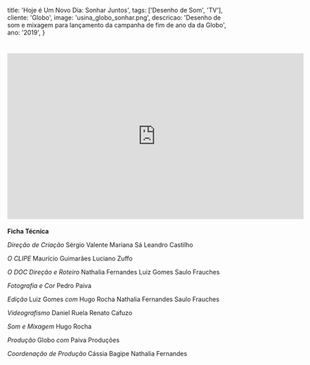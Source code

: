   title: 'Hoje é Um Novo Dia: Sonhar Juntos',
  tags: ['Desenho de Som', 'TV'],
  cliente: 'Globo',
  image: 'usina_globo_sonhar.png',
  descricao: 'Desenho de som e mixagem para lançamento da campanha de fim de ano da da Globo',
  ano: '2019',
}

# <iframe width="674" height="378" src="https://www.youtube.com/embed/p7kydXctGEY" frameborder="0" allow="accelerometer; autoplay; encrypted-media; gyroscope; picture-in-picture" allowfullscreen></iframe>

<b>Ficha Técnica</b>

<i>Direção de Criação</i>
Sérgio Valente
Mariana Sá
Leandro Castilho

<i>O CLIPE</i>
Maurício Guimarães
Luciano Zuffo

<i>O DOC</i>
<i>Direção e Roteiro</i>
Nathalia Fernandes
Luiz Gomes
Saulo Frauches

<i>Fotografia e Cor</i>
Pedro Paiva

<i>Edição</i>
Luiz Gomes
<i>com</i>
Hugo Rocha
Nathalia Fernandes
Saulo Frauches

<i>Videografismo</i>
Daniel Ruela
Renato Cafuzo

<i>Som e Mixagem</i>
Hugo Rocha

<i>Produção</i>
Globo
<i>com</i>
Paiva Produções

<i>Coordenação de Produção</i>
Cássia Bagipe
Nathalia Fernandes
